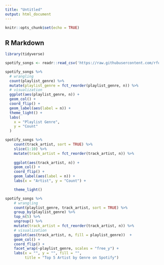```yaml
---
title: "Untitled"
output: html_document
---
```


```r
knitr::opts_chunk$set(echo = TRUE)
```

## R Markdown

```r
library(tidyverse)

spotify_songs <- readr::read_csv('https://raw.githubusercontent.com/rfordatascience/tidytuesday/master/data/2020/2020-01-21/spotify_songs.csv')
```

```r
spotify_songs %>% 
  # wrangling
  count(playlist_genre) %>% 
  mutate(playlist_genre = fct_reorder(playlist_genre, n)) %>% 
  # visualization
  ggplot(aes(playlist_genre, n)) +
  geom_col() +
  coord_flip() +
  geom_label(aes(label = n)) +
  theme_light() +
  labs(
    x = "Playlist Genre",
    y = "Count"
  )

```


```r
spotify_songs %>% 
    count(track_artist, sort = TRUE) %>% 
    slice(1:10) %>%
    mutate(track_artist = fct_reorder(track_artist, n)) %>% 
    
    ggplot(aes(track_artist, n)) +
    geom_col() +
    coord_flip() +
    geom_label(aes(label = n)) +
    labs(x = "Artist", y = "Count") +

    theme_light()
```


```r
spotify_songs %>% 
    # wrangling
    count(playlist_genre, track_artist, sort = TRUE) %>% 
    group_by(playlist_genre) %>% 
    top_n(5) %>% 
    ungroup() %>% 
    mutate(track_artist = fct_reorder(track_artist, n)) %>% 
    # visualization
    ggplot(aes(track_artist, n, fill = playlist_genre))  +
    geom_col() +
    coord_flip() +
    facet_wrap(~playlist_genre, scales = "free_y") +
    labs(x = "", y = "", fill = "", 
         title = "Top 5 Artist by Genre on Spotify")
```

